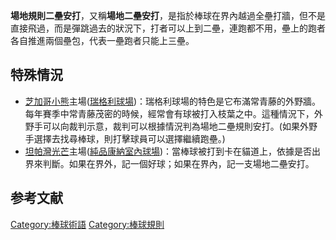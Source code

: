 {{unreferenced|time=2014-07-31T16:27:09+00:00}}
'''場地規則二壘安打'''，又稱'''場地二壘安打'''，是指於棒球在界內越過全壘打牆，但不是直接飛過，而是彈跳過去的狀況下，打者可以上到二壘，連跑都不用，壘上的跑者各自推進兩個壘包，代表一壘跑者只能上三壘。

==特殊情況==
*[[芝加哥小熊|芝加哥小熊]]主場([[瑞格利球場|瑞格利球場]])：瑞格利球場的特色是它布滿常青藤的外野牆。每年賽季中常青藤茂密的時候，經常會有球被打入枝葉之中。這種情況下，外野手可以向裁判示意，裁判可以根據情況判為場地二壘規則安打。(如果外野手選擇去找尋棒球，則打擊球員可以選擇繼續跑壘。)
*[[坦帕灣光芒|坦帕灣光芒]]主場([[純品康納室內球場|純品康納室內球場]])：當棒球被打到卡在貓道上，依據是否出界來判斷。如果在界外，記一個好球；如果在界內，記一支場地二壘安打。

==参考文献==
{{reflist}}

[[Category:棒球術語|Category:棒球術語]]
[[Category:棒球規則|Category:棒球規則]]